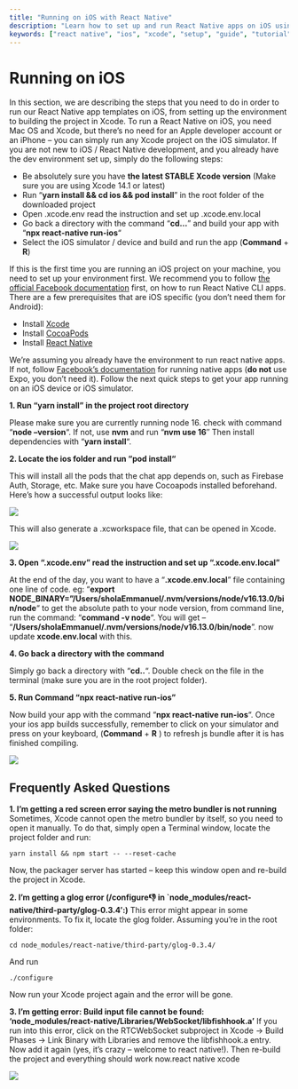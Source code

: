 ```yaml
---
title: "Running on iOS with React Native"
description: "Learn how to set up and run React Native apps on iOS using Xcode and other necessary tools. Follow our step-by-step guide to get started."
keywords: ["react native", "ios", "xcode", "setup", "guide", "tutorial", "cocoapods", "running on ios"]
---
```


# Running on iOS  

In this section, we are describing the steps that you need to do in order to run our React Native app templates on iOS, from setting up the environment to building the project in Xcode. To run a React Native on iOS, you need Mac OS and Xcode, but there’s no need for an Apple developer account or an iPhone – you can simply run any Xcode project on the iOS simulator. If you are not new to iOS / React Native development, and you already have the dev environment set up, simply do the following steps:

+ Be absolutely sure you have __the latest STABLE Xcode version__ (Make sure you are using Xcode 14.1 or latest)
+ Run “__yarn install && cd ios && pod install__” in the root folder of the downloaded project
+ Open .xcode.env read the instruction and set up .xcode.env.local 
+ Go back a directory with the command “__cd…__” and build your app with “__npx react-native run-ios__“
+ Select the iOS simulator / device and build and run the app (__Command__ + __R__)  

If this is the first time you are running an iOS project on your machine, you need to set up your environment first. We recommend you to follow [the official Facebook documentation](https://reactnative.dev/docs/getting-started) first, on how to run React Native CLI apps. There are a few prerequisites that are iOS specific (you don’t need them for Android):

+ Install [Xcode](https://developer.apple.com/xcode/)
+ Install [CocoaPods](https://cocoapods.org/)
+ Install [React Native](https://reactnative.dev/docs/getting-started.html)  

We’re assuming you already have the environment to run react native apps. If not, follow [Facebook’s documentation](https://reactnative.dev/docs/getting-started.html) for running native apps (__do not__ use Expo, you don’t need it). Follow the next quick steps to get your app running on an iOS device or iOS simulator.

__1. Run “yarn install” in the project root directory__  

Please make sure you are currently running node 16.
check with command “__node –version__“. If not, use __nvm__ and run “__nvm use 16__″
Then install dependencies with “__yarn install__“.

__2. Locate the ios folder and run “pod install“__  

This will install all the pods that the chat app depends on, such as Firebase Auth, Storage, etc. Make sure you have Cocoapods installed beforehand. Here’s how a successful output looks like:  

  ![](/../static/img/Screen-Shot-2019-02-21-at-9.54.03-PM.png)  

This will also generate a .xcworkspace file, that can be opened in Xcode.
  
![](/../static/img/Screen-Shot-2019-02-21-at-9.57.44-PM.png)  

__3. Open “.xcode.env” read the instruction and set up “.xcode.env.local”__  

At the end of the day, you want to have a “__.xcode.env.local__” file
containing one line of code. eg:
“__export NODE_BINARY=”/Users/sholaEmmanuel/.nvm/versions/node/v16.13.0/bin/node__“
to get the absolute path to your node version, from command line, run the command: “__command -v node__“.
You will get – “__/Users/sholaEmmanuel/.nvm/versions/node/v16.13.0/bin/node__”.
now update __xcode.env.local__ with this.

__4. Go back a directory with the command__  

Simply go back a directory with “__cd..__“. Double check on the file in the terminal (make sure you are in the root project folder).

__5. Run Command “npx react-native run-ios”__  

Now build your app with the command “__npx react-native run-ios__“.
Once your ios app builds successfully, remember to click on your simulator and press on your keyboard, (__Command__ + __R__ ) to refresh js bundle after it is has finished compiling.

![](/../static/img/Screen-Shot-2019-02-21-at-10.21.45-PM-1024x564.png)

## Frequently Asked Questions  

__1. I’m getting a red screen error saying the metro bundler is not running__  Sometimes, Xcode cannot open the metro bundler by itself, so you need to open it manually. To do that, simply open a Terminal window, locate the project folder and run:
  
  ```mdx
  yarn install && npm start -- --reset-cache  
   ```
Now, the packager server has started – keep this window open and re-build the project in Xcode.

__2. I’m getting a glog error (/configure:-1: in `node_modules/react-native/third-party/glog-0.3.4′:)__ This error might appear in some environments. To fix it, locate the glog folder. Assuming you’re in the root folder:
  
  ```mdx
cd node_modules/react-native/third-party/glog-0.3.4/  
```  

And run  

```mdx
./configure  
```  

Now run your Xcode project again and the error will be gone.  

__3. I’m getting error: Build input file cannot be found: ‘node_modules/react-native/Libraries/WebSocket/libfishhook.a’__ If you run into this error, click on the RTCWebSocket subproject in Xcode -> Build Phases -> Link Binary with Libraries and remove the libfishhook.a entry. Now add it again (yes, it’s crazy – welcome to react native!). Then re-build the project and everything should work now.react native xcode

![](/../static/img/Screen-Shot-2019-02-21-at-10.13.37-PM.png)